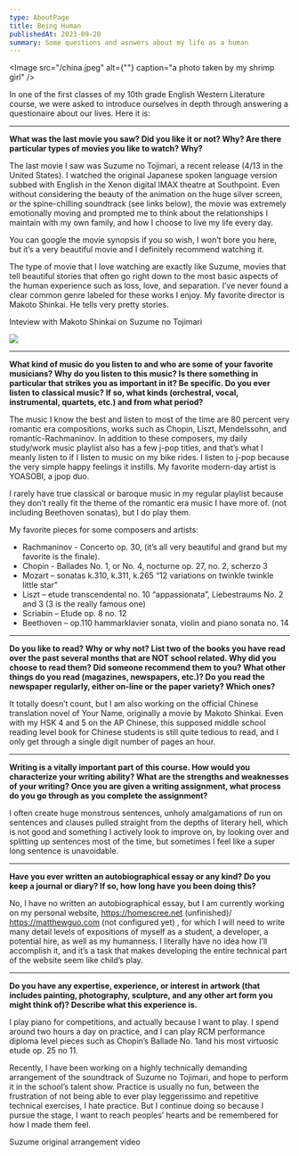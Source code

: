 ```yaml
---
type: AboutPage
title: Being Human
publishedAt: 2023-09-20
summary: Some questions and asnwers about my life as a human
---
```


<Image src="/china.jpeg" alt={""} caption="a photo taken by my shrimp girl" />

In one of the first classes of my 10th grade English Western
Literature course, we were asked to introduce ourselves in depth
through answering a questionaire about our lives. Here it is:

---

**What was the last movie you saw? Did you like it or not? Why? Are
there particular types of movies you like to watch? Why?**

The last movie I saw was Suzume no Tojimari, a recent release
(4/13 in the United States). I watched the original Japanese
spoken language version subbed with English in the Xenon digital
IMAX theatre at Southpoint. Even without considering the beauty of
the animation on the huge silver screen, or the spine-chilling
soundtrack (see links below), the movie was extremely emotionally
moving and prompted me to think about the relationships I maintain
with my own family, and how I choose to live my life every day.

You can google the movie synopsis if you so wish, I won’t bore you
here, but it’s a very beautiful movie and I definitely recommend
watching it.

The type of movie that I love watching are exactly like Suzume,
movies that tell beautiful stories that often go right down to the
most basic aspects of the human experience such as loss, love, and
separation. I’ve never found a clear common genre labeled for
these works I enjoy. My favorite director is Makoto Shinkai. He
tells very pretty stories.

<Link href="https://www.rogerebert.com/interviews/makoto-shinkai-interview">
  Inteview with Makoto Shinkai on Suzume no Tojimari
</Link>

<Image src="/suzume.png" caption="the movie poster"></Image>

---

**What kind of music do you listen to and who are some of your
favorite musicians? Why do you listen to this music? Is there
something in particular that strikes you as important in it? Be
specific. Do you ever listen to classical music? If so, what kinds
(orchestral, vocal, instrumental, quartets, etc.) and from what
period?**

The music I know the best and listen to most of the time are 80
percent very romantic era compositions, works such as Chopin,
Liszt, Mendelssohn, and romantic-Rachmaninov. In addition to these
composers, my daily study/work music playlist also has a few j-pop
titles, and that’s what I meanly listen to if I listen to music on
my bike rides. I listen to j-pop because the very simple happy
feelings it instills. My favorite modern-day artist is YOASOBI, a
jpop duo.

I rarely have true classical or baroque music in my regular
playlist because they don’t really fit the theme of the romantic
era music I have more of. (not including Beethoven sonatas), but I
do play them.

My favorite pieces for some composers and artists:

- Rachmaninov - Concerto op. 30, (it’s all very beautiful and grand but my favorite is the finale).
- Chopin - Ballades No. 1, or No. 4, nocturne op. 27, no. 2, scherzo 3
- Mozart – sonatas k.310, k.311, k.265 “12 variations on twinkle twinkle little star”
- Liszt – etude transcendental no. 10 “appassionata”,
  Liebestraums No. 2 and 3 (3 is the really famous one)
- Scriabin – Etude op. 8 no. 12
- Beethoven – op.110 hammarklavier sonata, violin and piano sonata no. 14

---

**Do you like to read? Why or why not? List two of the books you
have read over the past several months that are NOT school
related. Why did you choose to read them? Did someone recommend
them to you? What other things do you read (magazines, newspapers,
etc.)? Do you read the newspaper regularly, either on-line or the
paper variety? Which ones?**

It totally doesn’t count, but I am also working on the official
Chinese translation novel of Your Name, originally a movie by
Makoto Shinkai. Even with my HSK 4 and 5 on the AP Chinese, this
supposed middle school reading level book for Chinese students is
still quite tedious to read, and I only get through a single digit
number of pages an hour.

---

**Writing is a vitally important part of this course. How would you
characterize your writing ability? What are the strengths and
weaknesses of your writing? Once you are given a writing
assignment, what process do you go through as you complete the
assignment?**

I often create huge monstrous sentences, unholy amalgamations of
run on sentences and clauses pulled straight from the depths of
literary hell, which is not good and something I actively look to
improve on, by looking over and splitting up sentences most of the
time, but sometimes I feel like a super long sentence is
unavoidable.

---

**Have you ever written an autobiographical essay or any kind? Do
you keep a journal or diary? If so, how long have you been doing
this?**

No, I have no written an autobiographical essay, but I am
currently working on my personal website, https://homescree.net
(unfinished)/ https://matthewguo.com (not configured yet) , for
which I will need to write many detail levels of expositions of
myself as a student, a developer, a potential hire, as well as my
humanness. I literally have no idea how I’ll accomplish it, and
it’s a task that makes developing the entire technical part of the
website seem like child’s play.

---

**Do you have any expertise, experience, or interest in artwork
(that includes painting, photography, sculpture, and any other art
form you might think of)? Describe what this experience is.**

I play piano for competitions, and actually because I want to
play. I spend around two hours a day on practice, and I can play
RCM performance diploma level pieces such as Chopin’s Ballade No.
1and his most virtuosic etude op. 25 no 11.

Recently, I have been working on a highly technically demanding
arrangement of the soundtrack of Suzume no Tojimari, and hope to
perform it in the school’s talent show. Practice is usually no
fun, between the frustration of not being able to ever play
leggerissimo and repetitive technical exercises, I hate practice.
But I continue doing so because I pursue the stage, I want to
reach peoples’ hearts and be remembered for how I made them feel.

<Link href="https://www.youtube.com/watch?v=rTGlK5XB3Ko&vl=en-US">
  Suzume original arrangement video
</Link>
